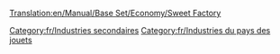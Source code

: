 [[Translation:en/Manual/Base Set/Economy/Sweet Factory]]

{{fr/Industries|image=SweetFactory.png
|nom=Usine de bonbons
|climats=[[fr/Manual/Climat#Pays des jouets|Pays des jouets]]
|accepte=[[fr/Manual/Base Set/Economy/Barbe à papa|Barbe à papa]],[[fr/Manual/Base Set/Economy/Sucre|Sucre]],[[fr/Manual/Base Set/Economy/Caramel|Caramel]]
|produit=[[fr/Manual/Base Set/Economy/Bonbon|Bonbons]]
|notes=Absent des autres [[fr/Manual/Climat|climats]].
}}

[[Category:fr/Industries secondaires]]
[[Category:fr/Industries du pays des jouets]]